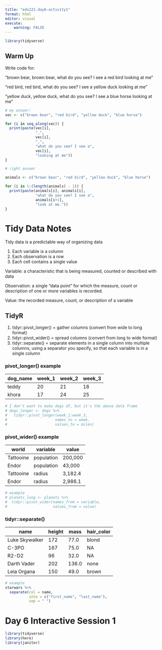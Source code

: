 ```yaml
---
title: "eds221-day6-activity1"
format: html
editor: visual
execute:
    warning: FALSE
---
```


```r
library(tidyverse)
```

## Warm Up

Write code for:

"brown bear, brown bear, what do you see? I see a red bird looking at me"

"red bird, red bird, what do you see? I see a yellow duck looking at me"

"yellow duck, yellow duck, what do you see? I see a blue horse looking at me"

```r
# my answer: 
vec <- c("brown bear", "red bird", "yellow duck", "blue horse")

for (i in seq_along(vec)) {
  print(paste(vec[i],
              ",",
              vec[i],
              ",",
              "what do you see? I see a",
              vec[i],
              "looking at me"))
}
```

```r
# right answer

animals <- c("brown bear", "red bird", "yellow duck", "blue horse")

for (i in 1:(length(animals) - 1)) {
  print(paste(animals[i], animals[i],
              "what do you see? I see a",
              animals[i+1],
              "look at me."))
}
```

# Tidy Data Notes

Tidy data is a predictable way of organizing data

1.  Each variable is a column
2.  Each observation is a row
3.  Each cell contains a single value

Variable: a characteristic that is being measured, counted or described with data

Observation: a single "data point" for which the measure, count or description of one or more variables is recorded.

Value: the recorded measure, count, or description of a variable

## TidyR

1.  tidyr::pivot_longer() = gather columns (convert from wide to long format)
2.  tidyr::pivot_wider() = spread columns (convert from long to wide format)
3.  tidyr::separate() = separate elements in a single column into multiple columns, using a separator you specify, so that each variable is in a single column

### pivot_longer() example

| dog_name | week_1 | week_2 | week_3 |
|----------|--------|--------|--------|
| teddy    | 20     | 21     | 18     |
| khora    | 17     | 24     | 25     |

```r
# I don't want to make dogs df, but it's the above data frame
# dogs_longer <- dogs %>%
#   tidyr::pivot_longer(week_1:week_3,
#                      names_to = week,
#                      values_to = miles)
```

### pivot_wider() example

| world     | variable   | value   |
|-----------|------------|---------|
| Tattooine | population | 200,000 |
| Endor     | population | 43,000  |
| Tattooine | radius     | 3,182.4 |
| Endor     | radius     | 2,986.1 |

```r
# example
# planets_long <- planets %>%
#  tidyr::pivot_wider(names_from = variable,
#                     values_from = value)
```

### tidyr::separate()

| name           | height | mass  | hair_color |
|----------------|--------|-------|------------|
| Luke Skywalker | 172    | 77.0  | blond      |
| C-3PO          | 167    | 75.0  | NA         |
| R2-D2          | 96     | 32.0  | NA         |
| Darth Vader    | 202    | 136.0 | none       |
| Leia Organa    | 150    | 49.0  | brown      |

```r
# example
starwars %>%
  separate(col = name,
           into = c("first_name", "last_name"),
           sep = " ")
```

# Day 6 Interactive Session 1

```r
library(tidyverse)
library(here)
library(janitor)
```
